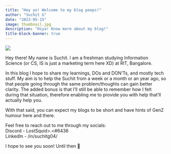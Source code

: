 ```yaml
---
title: "Hey yo! Welcome to my blog peeps!"
author: "Suchit G"
date: "2023-05-15"
image: thumbnail.jpg
description: "Hiya! Know more about my blog!"
title-block-banner: true
---
```


![](thumbnail.jpg)

Hey there! My name is Suchit. I am a freshman studying Information Science (or CS, IS is just a marketing term here XD) at RIT, Bangalore.

In this blog I hope to share my learnings, DOs and DON'Ts, and mostly tech stuff. My aim is to help the Suchit from a week or a month or an year ago, so that people going through the same problem/thoughts can gain better clarity. The added bonus is that I'll still be able to remember how I felt during that situation, therefore enabling me to provide you with help that'll actually help you.

With that said, you can expect my blogs to be short and have hints of GenZ humour here and there.

Feel free to reach out to me through my socials:  
Discord - LostSquid>.<#6436  
LinkedIn - /in/suchitg04/  

I hope to see you soon! Until then 👋